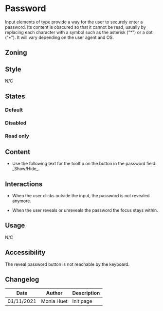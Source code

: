 


<Meta title="Components/Form/Fields/Password" />

# Password

Input elements of type provide a way for the user to securely enter a password.
Its content is obscured so that it cannot be read, usually by replacing each character with a symbol such as the asterisk ("*") or a dot ("•").
It will vary depending on the user agent and OS.

## Zoning

<FigmaImage src="https://www.figma.com/file/qc8oUSyVJM67gSsbTShftt/%F0%9F%93%90-Zoning?node-id=245%3A294" alt="zoning image for input password" />

## Style

N/C

## States

### Default

<Canvas>
    <Story name="default">
        <Form.Password label="Password" />
    </Story>
</Canvas>

### Disabled

<Canvas>
    <Story name="disabled">
        <Form.Password label="Disabled Password" disabled />
    </Story>
</Canvas>

### Read only

<Canvas>
    <Story name="read-only">
        <Form.Password label="Read-Only Password" readOnly />
    </Story>
</Canvas>



## Content

<Use>
	<Use.Do>
		<ul>
			<li>Use the following text for the tooltip on the button in the password field: _Show/Hide_.</li>
		</ul>
	</Use.Do>
</Use>

## Interactions

- When the user clicks outside the input, the password is not revealed anymore. 

- When the user reveals or unreveals the password the focus stays within. 

## Usage

N/C

## Accessibility

The reveal password button is not reachable by the keyboard.

## Changelog

| Date       | Author | Description |
| ---------- | ------ | ----------- |
| 01/11/2021 | Monia Huet  | Init page   |
